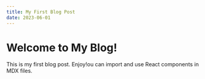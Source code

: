 ```yaml
---
title: My First Blog Post
date: 2023-06-01
---
```


# Welcome to My Blog!

This is my first blog post. Enjoy!ou can import and use React components in MDX files.
